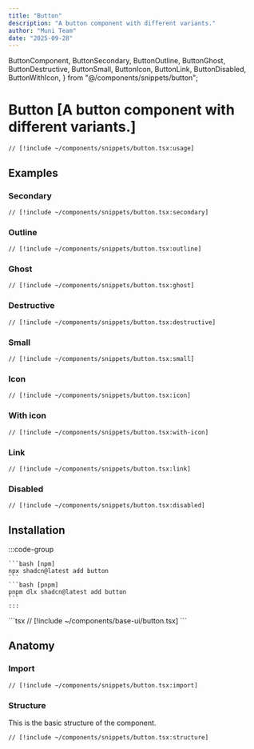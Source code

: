 ```yaml
---
title: "Button"
description: "A button component with different variants."
author: "Muni Team"
date: "2025-09-28"
---
```


  ButtonComponent,
  ButtonSecondary,
  ButtonOutline,
  ButtonGhost,
  ButtonDestructive,
  ButtonSmall,
  ButtonIcon,
  ButtonLink,
  ButtonDisabled,
  ButtonWithIcon,
} from "@/components/snippets/button";

# Button [A button component with different variants.]

<CodePreviewBlock>
<ButtonComponent />

```tsx
// [!include ~/components/snippets/button.tsx:usage]
```

</CodePreviewBlock>

## Examples

### Secondary

<CodePreviewBlock>
  <ButtonSecondary />

```tsx
// [!include ~/components/snippets/button.tsx:secondary]
```

</CodePreviewBlock>

### Outline

<CodePreviewBlock>
  <ButtonOutline />

```tsx
// [!include ~/components/snippets/button.tsx:outline]
```

</CodePreviewBlock>

### Ghost

<CodePreviewBlock>
  <ButtonGhost />

```tsx
// [!include ~/components/snippets/button.tsx:ghost]
```

</CodePreviewBlock>

### Destructive

<CodePreviewBlock>
  <ButtonDestructive />

```tsx
// [!include ~/components/snippets/button.tsx:destructive]
```

</CodePreviewBlock>

### Small

<CodePreviewBlock>
  <ButtonSmall />

```tsx
// [!include ~/components/snippets/button.tsx:small]
```

</CodePreviewBlock>

### Icon

<CodePreviewBlock>
  <ButtonIcon />

```tsx
// [!include ~/components/snippets/button.tsx:icon]
```

</CodePreviewBlock>

### With icon

<CodePreviewBlock>
  <ButtonWithIcon />

```tsx
// [!include ~/components/snippets/button.tsx:with-icon]
```

</CodePreviewBlock>

### Link

<CodePreviewBlock>
  <ButtonLink />

```tsx
// [!include ~/components/snippets/button.tsx:link]
```

</CodePreviewBlock>

### Disabled

<CodePreviewBlock>
  <ButtonDisabled />

```tsx
// [!include ~/components/snippets/button.tsx:disabled]
```

</CodePreviewBlock>

## Installation

<Tabs>
  <TabsItem value="cli" label="CLI">
    :::code-group 

    ```bash [npm] 
    npx shadcn@latest add button 
    ``` 
    ```bash [pnpm] 
    pnpm dlx shadcn@latest add button 
    ``` 
    :::
  </TabsItem>
  <TabsItem value="manual" label="MANUAL">
    ```tsx 
    // [!include ~/components/base-ui/button.tsx] 
    ```
  </TabsItem>
</Tabs>

## Anatomy

### Import

```tsx
// [!include ~/components/snippets/button.tsx:import]
```

### Structure

This is the basic structure of the component.

```tsx
// [!include ~/components/snippets/button.tsx:structure]
```
